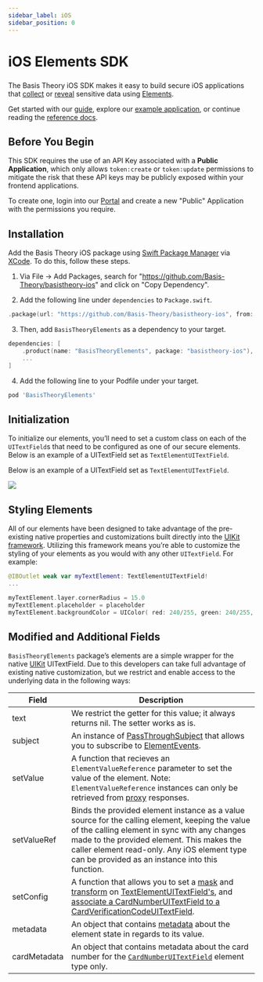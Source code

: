 ```yaml
---
sidebar_label: iOS
sidebar_position: 0
---
```



# iOS Elements SDK

<GithubCard
  heading="iOS Elements SDK"
  icon={SDK.IOS}
  organization="basis-theory"
  repository="basistheory-ios"
/>

###

The Basis Theory iOS SDK makes it easy to build secure iOS applications that
[collect](/docs/concepts/elements#collect-sensitive-data) or [reveal](/docs/concepts/elements#reveal-sensitive-data)
sensitive data using [Elements](/docs/concepts/elements).

Get started with our [guide](/docs/guides/collect/collect-data-with-ios), explore our
[example application](https://github.com/Basis-Theory/basistheory-ios/tree/master/IntegrationTester),
or continue reading the [reference docs](/docs/sdks/mobile/ios/types).

## Before You Begin

This SDK requires the use of an API Key associated with a **Public Application**, which only allows `token:create` or `token:update`
permissions to mitigate the risk that these API keys may be publicly exposed within your frontend applications.

To create one, login into our [Portal](https://portal.basistheory.com) and create a new "Public" Application with the permissions you require.

## Installation

Add the Basis Theory iOS package using [Swift Package Manager](https://www.swift.org/package-manager/) via [XCode](https://developer.apple.com/xcode/). To do this, follow these steps.

1. Via File -> Add Packages, search for "https://github.com/Basis-Theory/basistheory-ios" and click on "Copy Dependency".

2. Add the following line under `dependencies` to `Package.swift`.

```swift showLineNumbers
.package(url: "https://github.com/Basis-Theory/basistheory-ios", from: "X.X.X")
```

3. Then, add `BasisTheoryElements` as a dependency to your target.

```swift showLineNumbers
dependencies: [
    .product(name: "BasisTheoryElements", package: "basistheory-ios"),
    ...
]
```

4. Add the following line to your Podfile under your target.

```ruby showLineNumbers
pod 'BasisTheoryElements'
```

## Initialization

To initialize our elements, you’ll need to set a custom class on each of the `UITextField`s that need to be configured as one of our secure elements.
Below is an example of a UITextField set as `TextElementUITextField`.

Below is an example of a UITextField set as `TextElementUITextField`.

![](/img/iOS/ios-initialization.jpg)

## Styling Elements

All of our elements have been designed to take advantage of the pre-existing native properties and customizations built directly into the [UIKit framework](https://developer.apple.com/documentation/uikit). Utilizing this framework means you’re able to customize the styling of your elements as you would with any other `UITextField`. For example:

```swift showLineNumbers
@IBOutlet weak var myTextElement: TextElementUITextField!
...

myTextElement.layer.cornerRadius = 15.0
myTextElement.placeholder = placeholder
myTextElement.backgroundColor = UIColor( red: 240/255, green: 240/255, blue: 240/255, alpha: 1.0 )
```

## Modified and Additional Fields

`BasisTheoryElements` package’s elements are a simple wrapper for the native [UIKit](https://developer.apple.com/documentation/uikit) UITextField. Due to this developers can take full advantage of existing native customization, but we restrict and enable access to the underlying data in the following ways:

| Field | Description |
| --- | --- |
| text | We restrict the getter for this value; it always returns nil. The setter works as is. |
| subject | An instance of [PassThroughSubject](https://developer.apple.com/documentation/combine/passthroughsubject) that allows you to subscribe to [ElementEvents](/docs/sdks/mobile/ios/events). |
| setValue | A function that recieves an `ElementValueReference` parameter to set the value of the element. Note: `ElementValueReference` instances can only be retrieved from [proxy](/docs/sdks/mobile/ios/services#proxy) responses. |
| setValueRef | Binds the provided element instance as a value source for the calling element, keeping the value of the calling element in sync with any changes made to the provided element. This makes the caller element read-only. Any iOS element type can be provided as an instance into this function. |
| setConfig | A function that allows you to set a [mask](/docs/sdks/mobile/ios/options#mask) and [transform](/docs/sdks/mobile/ios/options#transform) on [TextElementUITextField's](/docs/sdks/mobile/ios/types#textelementuitextfield), and [associate a CardNumberUITextField to a CardVerificationCodeUITextField](/docs/sdks/mobile/ios/types#associating-a-cardnumberuitextfield). |
| metadata  | An object that contains [metadata](/docs/sdks/mobile/ios/events#using-metadata-for-event-values) about the element state in regards to its value.
| cardMetadata | An object that contains metadata about the card number for the [`CardNumberUITextField`](/docs/sdks/mobile/ios/types#cardnumberuitextfield) element type only.
